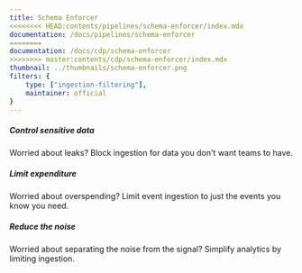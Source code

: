 ```yaml
---
title: Schema Enforcer
<<<<<<<< HEAD:contents/pipelines/schema-enforcer/index.mdx
documentation: /docs/pipelines/schema-enforcer
========
documentation: /docs/cdp/schema-enforcer
>>>>>>>> master:contents/cdp/schema-enforcer/index.mdx
thumbnail: ../thumbnails/schema-enforcer.png
filters: {
    type: ["ingestion-filtering"],
    maintainer: official
}
---
```


<Section
    divider={false}
    title="Shape what data is available in your PostHog instance by enforcing a schema and blocking events that don't match."
    size="full"
    cols={3}
>
    <div>
        <h5>Control sensitive data</h5>
        <p>Worried about leaks? Block ingestion for data you don't want teams to have.</p>
    </div>
    <div>
       <h5>Limit expenditure</h5>
        <p>Worried about overspending? Limit event ingestion to just the events you know you need.</p>
    </div>
    <div>
        <h5>Reduce the noise</h5>
        <p>Worried about separating the noise from the signal? Simplify analytics by limiting ingestion.</p>
    </div>
</Section>

<Documentation />